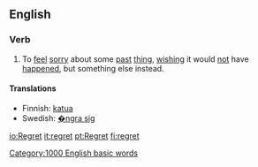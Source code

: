 ==English==
=== Verb ===

#To [[feel]] [[sorry]] about some [[past]] [[thing]], [[wish]]ing it would [[not]] have [[happen]]ed, but something else instead.

==== Translations ====
*Finnish: [[katua]]
*Swedish: [[�ngra sig]]
[[Category:1000 English basic words]]

[[io:Regret]]
[[it:regret]]
[[pt:Regret]]
[[fi:regret]]